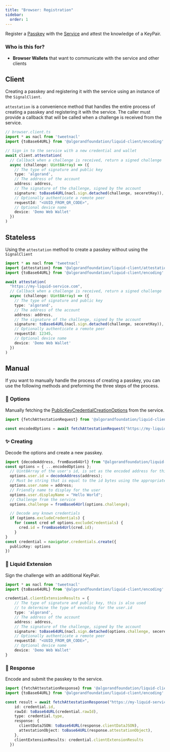 ```yaml
---
title: "Browser: Registration"
sidebar:
  order: 1
---
```


Register a [Passkey](../../guides/concepts#passkeys) with the [Service](../../server/introduction) and attest the knowledge of a KeyPair.

### Who is this for?

- **Browser Wallets** that want to communicate with the service and other clients

## Client

Creating a passkey and registering it with the service using an instance of the `SignalClient`.

`attestation` is a convenience method that handles the entire process of creating a passkey and registering it with the service.
The caller must provide a callback that will be called when a challenge is received from the service.

```typescript
// browser.client.ts
import * as nacl from 'tweetnacl'
import {toBase64URL} from '@algorandfoundation/liquid-client/encoding'

// Sign in to the service with a new credential and wallet
await client.attestation(
  // Callback when a challenge is received, return a signed challenge
  async (challenge: Uint8Array) => ({
    // The type of signature and public key
    type: 'algorand',
    // The address of the account
    address: address,
    // The signature of the challenge, signed by the account
    signature: toBase64URL(nacl.sign.detached(challenge, seceretKey)),
    // Optionally authenticate a remote peer
    requestId: "<UUID_FROM_QR_CODE>",
    // Optional device name
    device: 'Demo Web Wallet'
  })
)

```

## Stateless

Using the `attestation` method to create a passkey without using the `SignalClient`

```typescript
import * as nacl from 'tweetnacl'
import {attestation} from '@algorandfoundation/liquid-client/attestation'
import {toBase64URL} from '@algorandfoundation/liquid-client/encoding'

await attestation(
  "https://my-liquid-service.com",
  // Callback when a challenge is received, return a signed challenge
  async (challenge: Uint8Array) => ({
    // The type of signature and public key
    type: 'algorand',
    // The address of the account
    address: address,
    // The signature of the challenge, signed by the account
    signature: toBase64URL(nacl.sign.detached(challenge, seceretKey)),
    // Optionally authenticate a remote peer
    requestId: 12345,
    // Optional device name
    device: 'Demo Web Wallet'
  })
)
```

## Manual

If you want to manually handle the process of creating a passkey, you can use the following methods and preforming
the three steps of the process.

### 🧮 Options

Manually fetching the <a href="https://developer.mozilla.org/en-US/docs/Web/API/PublicKeyCredentialCreationOptions" target="_blank">PublicKeyCredentialCreationOptions</a> from the service.

```typescript
import {fetchAttestationRequest} from '@algorandfoundation/liquid-client/attestation'

const encodedOptions = await fetchAttestationRequest("https://my-liquid-service.com")
```

### ✨ Creating

Decode the options and create a new passkey.

```typescript
import {decodeAddress, fromBase64Url} from "@algorandfoundation/liquid-client/encoding";
const options = { ...encodedOptions };
  // Uint8Array of the user's id, is set as the encoded address for this type of key
  options.user.id = decodeAddress(address);
  // Must be string that is equal to the id bytes using the appropriate encoding
  options.user.name = address;
  // Friendly name to display for the user
  options.user.displayName = "Hello World";
  // Challenge from the service
  options.challenge = fromBase64Url(options.challenge);

  // Decode any known credentials
  if (options.excludeCredentials) {
    for (const cred of options.excludeCredentials) {
      cred.id = fromBase64Url(cred.id);
    }
}
const credential = navigator.credentials.create({
  publicKey: options
})

```

### 🔐 Liquid Extension

Sign the challenge with an additional KeyPair.

```typescript
import * as nacl from 'tweetnacl'
import {toBase64URL} from '@algorandfoundation/liquid-client/encoding'

credential.clientExtensionResults = {
    // The type of signature and public key, this is also used
    // to determine the type of encoding for the user.id
    type: 'algorand',
    // The address of the account
    address: address,
    // The signature of the challenge, signed by the account
    signature: toBase64URL(nacl.sign.detached(options.challenge, seceretKey)),
    // Optionally authenticate a remote peer
    requestId: "<UUID_FROM_QR_CODE>",
    // Optional device name
    device: 'Demo Web Wallet'
}
```

### 🚚 Response

Encode and submit the passkey to the service.

```typescript
import {fetchAttestationResponse} from '@algorandfoundation/liquid-client/attestation'
import {toBase64URL} from '@algorandfoundation/liquid-client/encoding'

const result = await fetchAttestationResponse("https://my-liquid-service.com", {
    id: credential.id,
    rawId: toBase64URL(credential.rawId),
    type: credential.type,
    response: {
      clientDataJSON: toBase64URL(response.clientDataJSON),
      attestationObject: toBase64URL(response.attestationObject),
    },
    clientExtensionResults: credential.clientExtensionResults
  })
```
